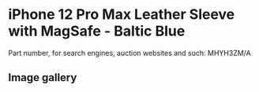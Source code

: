 
# iPhone 12 Pro Max Leather Sleeve with MagSafe - Baltic Blue

Part number, for search engines, auction websites and such: MHYH3ZM/A

## Image gallery

<div style={{ width: "768px" }}>
  <GalleryComponent
    images={[
      {
        original: "/everysource/MHYH3.webp",
        thumbnail: "/everypreview/MHYH3.webp",
      },
      {
        original: "/everysource/MHYH3_AV1.webp",
        thumbnail: "/everypreview/MHYH3_AV1.webp",
      }
    ]}
  />
</div>
